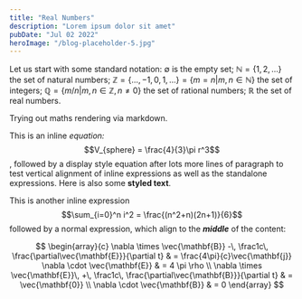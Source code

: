 ```yaml
---
title: "Real Numbers"
description: "Lorem ipsum dolor sit amet"
pubDate: "Jul 02 2022"
heroImage: "/blog-placeholder-5.jpg"
---
```


Let us start with some standard notation: $\emptyset$ is the empty set; $\mathbb{N} = \{1, 2, \dots\}$ the set
of natural numbers; $\mathbb{Z} = \{\dots, -1, 0, 1, \dots\} = \{m = n | m, n \in \mathbb{N}\}$ the set of integers;
$\mathbb{Q} = \{m/n | m, n \in \mathbb{Z}, n \neq 0\}$ the set of rational numbers; $\mathbb{R}$ the set of real numbers.

Trying out maths rendering via markdown.

This is an inline _equation:_ $$V_{sphere} = \frac{4}{3}\pi r^3$$, followed by a display style equation after lots more lines of paragraph to test vertical alignment of inline expressions as well as the standalone expressions.
Here is also some **styled text**.

This is another inline expression $$\sum_{i=0}^n i^2 = \frac{(n^2+n)(2n+1)}{6}$$ followed by a normal expression, which align to the **_middle_** of the content:

$$
\begin{array}{c}
\nabla \times \vec{\mathbf{B}} -\, \frac1c\, \frac{\partial\vec{\mathbf{E}}}{\partial t} &
= \frac{4\pi}{c}\vec{\mathbf{j}}    \nabla \cdot \vec{\mathbf{E}} & = 4 \pi \rho \\
\nabla \times \vec{\mathbf{E}}\, +\, \frac1c\, \frac{\partial\vec{\mathbf{B}}}{\partial t} & = \vec{\mathbf{0}} \\
\nabla \cdot \vec{\mathbf{B}} & = 0
\end{array}
$$
